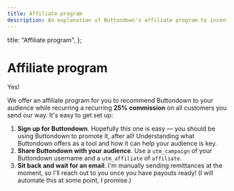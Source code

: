```yaml
---
title: Affiliate program
description: An explanation of Buttondown's affiliate program to incentivize you telling folks about your favorite newsletter platform.
---
```



  title: "Affiliate program",
};

# Affiliate program

Yes!

We offer an affiliate program for you to recommend Buttondown to your audience while recurring a recurring **25%** **commission** on all customers you send our way. It's easy to get set up:

1. **Sign up for Buttondown**. Hopefully this one is easy — you should be using Buttondown to promote it, after all! Understanding what Buttondown offers as a tool and how it can help your audience is key.
2. **Share Buttondown with your audience**. Use a `utm_campaign` of your Buttondown username and a `utm_affiliate` of `affiliate`.
3. **Sit back and wait for an email**. I'm manually sending remittances at the moment, so I'll reach out to you once you have payouts ready! (I will automate this at some point, I promise.)
